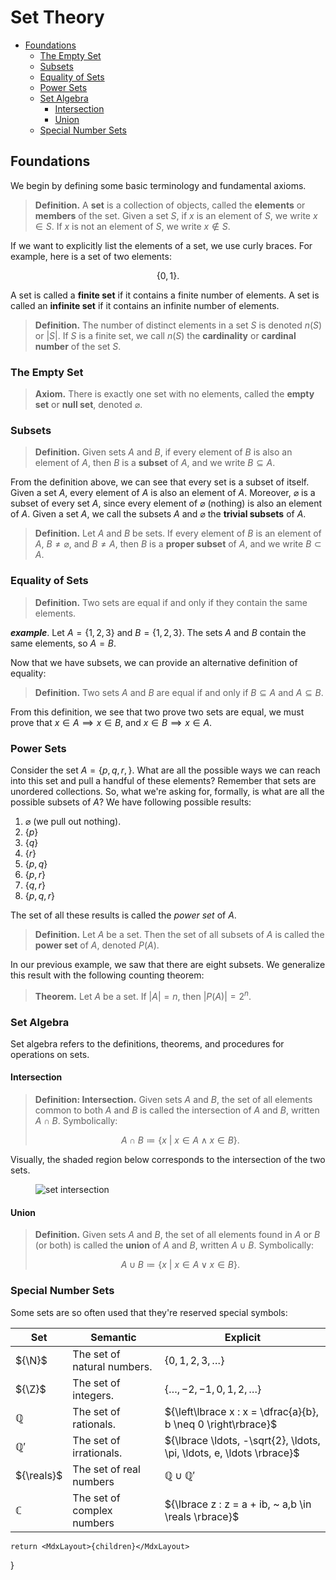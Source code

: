 
# Set Theory

<TOC>

- [Foundations](#foundations)
  - [The Empty Set](#the-empty-set)
  - [Subsets](#subsets)
  - [Equality of Sets](#equality-of-sets)
  - [Power Sets](#power-sets)
  - [Set Algebra](#set-algebra)
    - [Intersection](#intersection)
    - [Union](#union)
  - [Special Number Sets](#special-number-sets)

</TOC>

## Foundations
We begin by defining some basic terminology and fundamental axioms.

> **Definition.** A **set** is a collection of objects, called the **elements** or **members** of the set. Given a set ${S,}$ if ${x}$ is an element of ${S,}$ we write ${x \in S.}$ If ${x}$ is not an element of ${S,}$ we write ${x \notin S.}$

If we want to explicitly list the elements of a set, we use curly braces. For example, here is a set of two elements:

$$
    \lbrace 0, 1 \rbrace.
$$

A set is called a **finite set** if it contains a finite number of elements. A set is called an **infinite set** if it contains an infinite number of elements.

> **Definition.** The number of distinct elements in a set ${S}$ is denoted ${n(S)}$ or ${\lvert S \rvert.}$ If ${S}$ is a finite set, we call ${n(S)}$ the **cardinality** or **cardinal number** of the set ${S.}$


### The Empty Set
> __Axiom.__ There is exactly one set with no elements, called the __empty set__ or __null set__, denoted ${\varnothing.}$

### Subsets
> __Definition.__ Given sets ${A}$ and ${B,}$ if every element of ${B}$ is also an element of ${A,}$ then ${B}$ is a __subset__ of ${A,}$ and we write ${B \subseteq A.}$

From the definition above, we can see that every set is a subset of itself. Given a set ${A,}$ every element of ${A}$ is also an element of ${A.}$ Moreover, ${\varnothing}$ is a subset of every set ${A,}$ since every element of ${\varnothing}$ (nothing) is also an element of ${A.}$ Given a set ${A,}$ we call the subsets ${A}$ and ${\varnothing}$ the __trivial subsets__ of ${A.}$

> __Definition.__ Let ${A}$ and ${B}$ be sets. If every element of ${B}$ is an element of ${A,}$ ${B \neq \varnothing,}$ and ${B \neq A,}$ then ${B}$ is a __proper subset__ of ${A,}$ and we write ${B \subset A.}$

### Equality of Sets
> __Definition.__ Two sets are equal if and only if they contain the same elements.

__*example*__. Let ${A = \lbrace 1,2,3 \rbrace}$ and ${B = \lbrace 1,2,3 \rbrace.}$ The sets ${A}$ and ${B}$ contain the same elements, so ${A = B.}$ 

Now that we have subsets, we can provide an alternative definition of equality:

> __Definition.__ Two sets ${A}$ and ${B}$ are equal if and only if ${B \subseteq A}$ and ${A \subseteq B.}$

From this definition, we see that two prove two sets are equal, we must prove that ${x \in A \implies x \in B,}$ and ${x \in B \implies x \in A.}$ 

### Power Sets
Consider the set ${A = \lbrace p, q, r, \rbrace.}$ What are all the possible ways we can reach into this set and pull a handful of these elements? Remember that sets are unordered collections. So, what we're asking for, formally, is what are all the possible subsets of ${A}$? We have following possible results:

1. ${\varnothing}$ (we pull out nothing).
2. ${\lbrace p \rbrace}$
3. ${\lbrace q \rbrace}$
4. ${\lbrace r \rbrace}$
5. ${\lbrace p, q \rbrace}$
6. ${\lbrace p, r \rbrace}$
7. ${\lbrace q, r \rbrace}$
8. ${\lbrace p, q, r \rbrace}$

The set of all these results is called the _power set_ of ${A.}$ 

> __Definition.__ Let ${A}$ be a set. Then the set of all subsets of ${A}$ is called the __power set__ of ${A,}$ denoted ${P(A).}$

In our previous example, we saw that there are eight subsets. We generalize this result with the following counting theorem:

> __Theorem.__ Let ${A}$ be a set. If ${\lvert A \rvert = n,}$ then ${\lvert P(A) \rvert = 2^n.}$

### Set Algebra
Set algebra refers to the definitions, theorems, and procedures for operations on sets.

#### Intersection
> __Definition: Intersection.__ Given sets ${A}$ and ${B,}$ the set of all elements common to both ${A}$ and ${B}$ is called the intersection of ${A}$ and ${B,}$ written ${A \cap B.}$ Symbolically:
>
> $$
>    A \cap B \coloneqq \lbrace x ~|~ x \in A \land x \in B \rbrace.
> $$

Visually, the shaded region below corresponds to the intersection of the two sets.

<figure style={{width: "20%"}}>

![set intersection](https://res.cloudinary.com/sublimis/image/upload/v1661564689/math/set_intersection_qansev.svg)

</figure>

#### Union

> __Definition.__ Given sets ${A}$ and ${B,}$ the set of all elements found in ${A}$ or ${B}$ (or both) is called the __union__ of ${A}$ and ${B,}$ written ${A \cup B.}$ Symbolically:
>
> $$
>    A \cup B \coloneqq \lbrace x ~|~ x \in A \lor x \in B \rbrace.
> $$

### Special Number Sets
Some sets are so often used that they're reserved special symbols:

| Set             | Semantic                    | Explicit                                                              |
| --------------- | --------------------------- | --------------------------------------------------------------------- |
| ${\N}$          | The set of natural numbers. | ${\lbrace 0, 1, 2, 3, \ldots \rbrace}$                                |
| ${\Z}$          | The set of integers.        | ${\lbrace \ldots, -2,-1, 0, 1, 2, \ldots \rbrace}$                    |
| ${\mathbb{Q}}$  | The set of rationals.       | ${\left\lbrace x : x = \dfrac{a}{b}, b \neq 0 \right\rbrace}$         |
| ${\mathbb{Q}'}$ | The set of irrationals.     | ${\lbrace \ldots, -\sqrt{2}, \ldots, \pi, \ldots, e, \ldots \rbrace}$ |
| ${\reals}$      | The set of real numbers     | ${\mathbb{Q} \cup \mathbb{Q}'}$                                       |
| ${\mathbb{C}}$  | The set of complex numbers  | ${\lbrace z : z = a + ib, ~ a,b \in \reals \rbrace}$                  |
 

    return <MdxLayout>{children}</MdxLayout>

}
